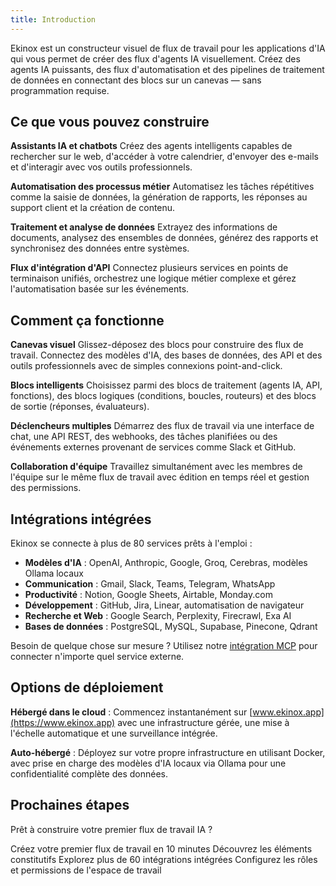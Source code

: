 ```yaml
---
title: Introduction
---
```



Ekinox est un constructeur visuel de flux de travail pour les applications d'IA qui vous permet de créer des flux d'agents IA visuellement. Créez des agents IA puissants, des flux d'automatisation et des pipelines de traitement de données en connectant des blocs sur un canevas — sans programmation requise.

<Supademo height="500px" />

## Ce que vous pouvez construire

**Assistants IA et chatbots**
Créez des agents intelligents capables de rechercher sur le web, d'accéder à votre calendrier, d'envoyer des e-mails et d'interagir avec vos outils professionnels.

**Automatisation des processus métier**
Automatisez les tâches répétitives comme la saisie de données, la génération de rapports, les réponses au support client et la création de contenu.

**Traitement et analyse de données**
Extrayez des informations de documents, analysez des ensembles de données, générez des rapports et synchronisez des données entre systèmes.

**Flux d'intégration d'API**
Connectez plusieurs services en points de terminaison unifiés, orchestrez une logique métier complexe et gérez l'automatisation basée sur les événements.

## Comment ça fonctionne

**Canevas visuel**
Glissez-déposez des blocs pour construire des flux de travail. Connectez des modèles d'IA, des bases de données, des API et des outils professionnels avec de simples connexions point-and-click.

**Blocs intelligents**
Choisissez parmi des blocs de traitement (agents IA, API, fonctions), des blocs logiques (conditions, boucles, routeurs) et des blocs de sortie (réponses, évaluateurs).

**Déclencheurs multiples**
Démarrez des flux de travail via une interface de chat, une API REST, des webhooks, des tâches planifiées ou des événements externes provenant de services comme Slack et GitHub.

**Collaboration d'équipe**
Travaillez simultanément avec les membres de l'équipe sur le même flux de travail avec édition en temps réel et gestion des permissions.

## Intégrations intégrées

Ekinox se connecte à plus de 80 services prêts à l'emploi :

- **Modèles d'IA** : OpenAI, Anthropic, Google, Groq, Cerebras, modèles Ollama locaux
- **Communication** : Gmail, Slack, Teams, Telegram, WhatsApp
- **Productivité** : Notion, Google Sheets, Airtable, Monday.com
- **Développement** : GitHub, Jira, Linear, automatisation de navigateur
- **Recherche et Web** : Google Search, Perplexity, Firecrawl, Exa AI
- **Bases de données** : PostgreSQL, MySQL, Supabase, Pinecone, Qdrant

Besoin de quelque chose sur mesure ? Utilisez notre [intégration MCP](/mcp) pour connecter n'importe quel service externe.

## Options de déploiement

**Hébergé dans le cloud** : Commencez instantanément sur [www.ekinox.app](https://www.ekinox.app) avec une infrastructure gérée, une mise à l'échelle automatique et une surveillance intégrée.

**Auto-hébergé** : Déployez sur votre propre infrastructure en utilisant Docker, avec prise en charge des modèles d'IA locaux via Ollama pour une confidentialité complète des données.

## Prochaines étapes

Prêt à construire votre premier flux de travail IA ?

<Cards>
  <Card title="Premiers pas" href="/getting-started">
    Créez votre premier flux de travail en 10 minutes
  </Card>
  <Card title="Blocs de flux de travail" href="/blocks">
    Découvrez les éléments constitutifs
  </Card>
  <Card title="Outils et intégrations" href="/tools">
    Explorez plus de 60 intégrations intégrées
  </Card>
  <Card title="Permissions d'équipe" href="/permissions/roles-and-permissions">
    Configurez les rôles et permissions de l'espace de travail
  </Card>
</Cards>
